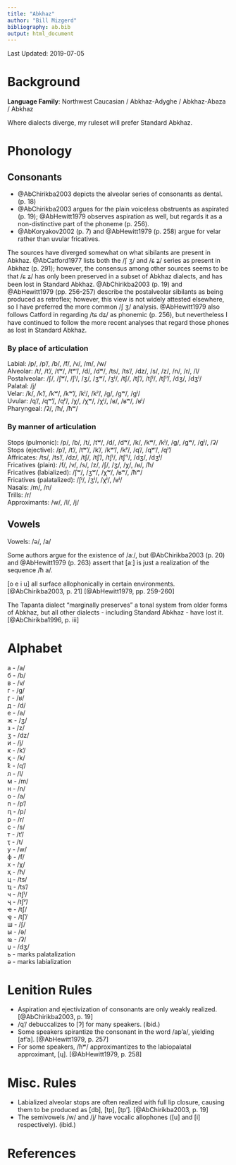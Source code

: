 ```yaml
---
title: "Abkhaz"
author: "Bill Mizgerd"
bibliography: ab.bib
output: html_document
---
```


Last Updated: 2019-07-05

# Background

**Language Family**: Northwest Caucasian / Abkhaz-Adyghe / Abkhaz-Abaza / Abkhaz

Where dialects diverge, my ruleset will prefer Standard Abkhaz.

# Phonology

## Consonants

* @AbChirikba2003 depicts the alveolar series of consonants as dental. (p. 18)
* @AbChirikba2003 argues for the plain voiceless obstruents as aspirated (p. 19); @AbHewitt1979 observes aspiration as well, but regards it as a non-distinctive part of the phoneme (p. 256).
* @AbKoryakov2002 (p. 7) and @AbHewitt1979 (p. 258) argue for velar rather than uvular fricatives.

The sources have diverged somewhat on what sibilants are present in Abkhaz. @AbCatford1977 lists both the /ʃ ʒ/ and /ɕ ʑ/ series as present in Abkhaz (p. 291); however, the consensus among other sources seems to be that /ɕ ʑ/ has only been preserved in a subset of Abkhaz dialects, and has been lost in Standard Abkhaz. @AbChirikba2003 (p. 19) and @AbHewitt1979 (pp. 256-257) describe the postalveolar sibilants as being produced as retroflex; however, this view is not widely attested elsewhere, so I have preferred the more common /ʃ ʒ/ analysis. @AbHewitt1979 also follows Catford in regarding /tɕ dʑ/ as phonemic (p. 256), but nevertheless I have continued to follow the more recent analyses that regard those phones as lost in Standard Abkhaz.

### By place of articulation

Labial: /p/, /pʼ/, /b/, /f/, /v/, /m/, /w/  
Alveolar: /t/, /tʼ/, /tʷ/, /tʷʼ/, /d/, /dʷ/, /ts/, /tsʼ/, /dz/, /s/, /z/, /n/, /r/, /l/  
Postalveolar: /ʃ/, /ʃʷ/, /ʃʲ/, /ʒ/, /ʒʷ/, /ʒʲ/, /tʃ/, /tʃʼ/, /tʃʲ/, /tʃʲʼ/, /dʒ/, /dʒʲ/  
Palatal: /j/  
Velar: /k/, /kʼ/, /kʷ/, /kʷʼ/, /kʲ/, /kʲʼ/, /ɡ/, /ɡʷ/, /ɡʲ/  
Uvular: /qʼ/, /qʷʼ/, /qʲʼ/, /χ/, /χʷ/, /χʲ/, /ʁ/, /ʁʷ/, /ʁʲ/  
Pharyngeal: /ʡ/, /ħ/, /ħʷ/  

### By manner of articulation

Stops (pulmonic): /p/, /b/, /t/, /tʷ/, /d/, /dʷ/, /k/, /kʷ/, /kʲ/, /ɡ/, /ɡʷ/, /ɡʲ/, /ʡ/  
Stops (ejective): /pʼ/, /tʼ/, /tʷʼ/, /kʼ/, /kʷʼ/, /kʲʼ/, /qʼ/, /qʷʼ/, /qʲʼ/  
Affricates: /ts/, /tsʼ/, /dz/, /tʃ/, /tʃʼ/, /tʃʲ/, /tʃʼʲ/, /dʒ/, /dʒʲ/  
Fricatives (plain): /f/, /v/, /s/, /z/, /ʃ/, /ʒ/, /χ/, /ʁ/, /ħ/  
Fricatives (labialized): /ʃʷ/, /ʒʷ/, /χʷ/, /ʁʷ/, /ħʷ/  
Fricatives (palatalized): /ʃʲ/, /ʒʲ/, /χʲ/, /ʁʲ/  
Nasals: /m/, /n/  
Trills: /r/  
Approximants: /w/, /l/, /j/  

## Vowels

Vowels: /ə/, /a/  

Some authors argue for the existence of /aː/, but @AbChirikba2003 (p. 20) and @AbHewitt1979 (p. 263) assert that [aː] is just a realization of the sequence /ħ a/.

[o e i u] all surface allophonically in certain environments. [@AbChirikba2003, p. 21] [@AbHewitt1979, pp. 259-260]

The Tapanta dialect "marginally preserves" a tonal system from older forms of Abkhaz, but all other dialects - including Standard Abkhaz - have lost it. [@AbChirikba1996, p. iii]

# Alphabet

а - /a/  
б - /b/  
в - /v/  
г - /ɡ/  
ӷ - /ʁ/  
д - /d/  
е - /a/  
ж - /ʒ/  
з - /z/  
ӡ - /dz/  
и - /j/  
к - /kʼ/  
қ - /k/  
ҟ - /qʼ/  
л - /l/  
м - /m/  
н - /n/  
о - /a/  
п - /pʼ/  
ԥ - /p/  
р - /r/  
с - /s/  
т - /tʼ/  
ҭ - /t/  
у - /w/  
ф - /f/  
х - /χ/  
ҳ - /ħ/  
ц - /ts/  
ҵ - /tsʼ/  
ч - /tʃʲ/  
ҷ - /tʃʲʼ/  
ҽ - /tʃ/  
ҿ - /tʃʼ/  
ш - /ʃ/  
ы - /ə/  
ҩ - /ʡ/  
џ - /dʒ/  
ь - marks palatalization  
ә - marks labialization  

# Lenition Rules

* Aspiration and ejectivization of consonants are only weakly realized. [@AbChirikba2003, p. 19]
* /qʼ/ debuccalizes to [ʔ] for many speakers. (ibid.)
* Some speakers spirantize the consonant in the word /apʼa/, yielding [afʼa]. [@AbHewitt1979, p. 257]
* For some speakers, /ħʷ/ approximantizes to the labiopalatal approximant, [ɥ]. [@AbHewitt1979, p. 258]

# Misc. Rules

* Labialized alveolar stops are often realized with full lip closure, causing them to be produced as [db], [tp], [tpʼ]. [@AbChirikba2003, p. 19]
* The semivowels /w/ and /j/ have vocalic allophones ([u] and [i] respectively). (ibid.)

# References
